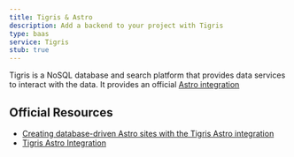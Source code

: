 ```yaml
---
title: Tigris & Astro
description: Add a backend to your project with Tigris
type: baas
service: Tigris
stub: true
---
```


Tigris is a NoSQL database and search platform that provides data services to interact with the data. It provides an official [Astro integration](https://github.com/tigrisdata/tigris-astro) 

## Official Resources
- [Creating database-driven Astro sites with the Tigris Astro integration](https://www.tigrisdata.com/blog/astro-tigris-integration/)
- [Tigris Astro Integration](https://www.tigrisdata.com/docs/sdkstools/astro/)
